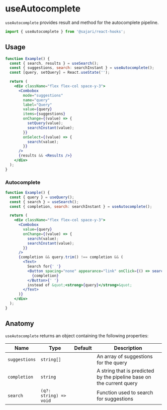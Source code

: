 
<SEO title="useAutocomplete" description="useAutocomplete provides result and method for the autocomplete pipeline." />

# useAutocomplete

`useAutocomplete` provides result and method for the autocomplete pipeline.

```js
import { useAutocomplete } from '@sajari/react-hooks';
```

## Usage

```jsx
function Example() {
  const { search, results } = useSearch();
  const { suggestions, search: searchInstant } = useAutocomplete();
  const [query, setQuery] = React.useState('');

  return (
    <div className="flex flex-col space-y-3">
      <Combobox
        mode="suggestions"
        name="query"
        label="Query"
        value={query}
        items={suggestions}
        onChange={(value) => {
          setQuery(value);
          searchInstant(value);
        }}
        onSelect={(value) => {
          search(value);
        }}
      />
      {results && <Results />}
    </div>
  );
}
```

### Autocomplete

```jsx
function Example() {
  const { query } = useQuery();
  const { search } = useSearch();
  const { completion, search: searchInstant } = useAutocomplete();

  return (
    <div className="flex flex-col space-y-3">
      <Combobox
        value={query}
        onChange={(value) => {
          search(value);
          searchInstant(value);
        }}
      />
      {completion && query.trim() !== completion && (
        <Text>
          Search for{' '}
          <Button spacing="none" appearance="link" onClick={() => search(completion)}>
            {completion}
          </Button>{' '}
          instead of &quot;<strong>{query}</strong>&quot;
        </Text>
      )}
    </div>
  );
}
```

## Anatomy

`useAutocomplete` returns an object containing the following properties:

| Name          | Type                   | Default | Description                                                          |
| ------------- | ---------------------- | ------- | -------------------------------------------------------------------- |
| `suggestions` | `string[]`             |         | An array of suggestions for the query                                |
| `completion`  | `string`               |         | A string that is predicted by the pipeline base on the current query |
| `search`      | `(q?: string) => void` |         | Function used to search for suggestions                              |

